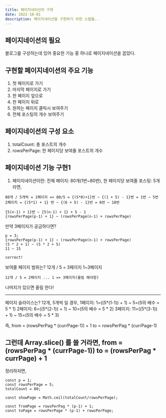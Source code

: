 ```yaml
---
title: 페이지네이션의 구현
date: 2022-10-01
description: 페이지네이션을 구현하기 위한 스텝들..
---
```


## 페이지네이션의 필요
블로그를 구성하는데 있어 중요한 기능 중 하나로 페이지네이션을 꼽았다.

## 구현할 페이지네이션의 주요 기능
1. 첫 페이지로 가기
2. 마지막 페이지로 가기
3. 한 페이지 앞으로
4. 한 페이지 뒤로
5. 원하는 페이지 클릭시 보여주기
6. 전체 포스팅의 개수 보여주기

## 페이지네이션의 구성 요소
1. totalCount: 총 포스트의 개수
2. rowsPerPage: 한 페이지당 보여줄 포스트의 개수

## 페이지네이션 기능 구현1
1. 페이지네이션이란:
전체 페이지: 80개(1번~80번),
한 페이지당 보여줄 포스팅: 5개라면,


```
80개 / 5개씩 = 1페이지 => 80/5 = {(5*0)+1}번 ~ {(1 + 5) - 1}번 = 1번 ~ 5번
2페이지 = {(5*1) + 1} 번 ~ {(6 + 5) - 1}번 = 6번 ~ 10번

{5(n-1) + 1}번 ~ {5(n-1) + 1} + 5 - 1
{rowsPerPage(p-1) + 1} ~ (rowsPerPage(n-1) + rowsPerPage)
````


만약 3페이지가 궁금하다면?

```
p = 3;
{rowsPerPage(p-1) + 1} ~ (rowsPerPage(n-1) + rowsPerPage)
(5 * 2 + 1) ~ (5 * 2 + 5)
11 ~ 15

correct!
````


보여줄 페이지 범위는?
12개 / 5 = 3페이지
1~3페이지

```
12개 / 5 = 2페이지 ... 1 => 3페이지(올림 해야함)

```

나머지가 있으면 올림 한다!

---
페이지 슬라이스는?
12개, 5개씩 일 경우,
1페이지: 1=((5*(1-1)) + 1) ~ 5=(5의 배수 = 5 * 1)
2페이지: 6=((5*(2-1)) + 1) ~ 10=(5의 배수 = 5 * 2)
3페이지: 11=((5*(3-1)) + 1) ~ 15=(5의 배수 = 5 * 3)

즉,
from = (rowsPerPag * (currPage-1)) + 1
to = rowsPerPag * (currPage-1)

그런데 Array.slice() 를 쓸 거라면,
from = (rowsPerPag * (currPage-1))
to = (rowsPerPag * currPage) + 1
---
정리하자면,

```
const p = 1;
const rowsPerPage = 5;
totalCount = 80;

const showPage = Math.ceil(totalCount/rowsPerPage);

const fromPage = rowsPerPag * (p-1) + 1;
const toPage = rowsPerPage * (p-1) + rowsPerPage;
```